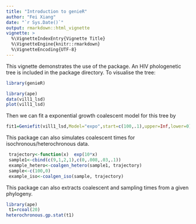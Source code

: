 ```yaml
---
title: "Introduction to genieR"
author: "Fei Xiang"
date: "`r Sys.Date()`"
output: rmarkdown::html_vignette
vignette: >
  %\VignetteIndexEntry{Vignette Title}
  %\VignetteEngine{knitr::rmarkdown}
  %\VignetteEncoding{UTF-8}
---
```


This vignette demonstrates the use of the package. An HIV phologenetic tree is included in the package directory. To visualise the tree:

```r
library(genieR)
```

```r
library(ape)
data(vill1_lsd)
plot(vill1_lsd)
```

Then we can fit a exponential growth coalescent model for this tree by
```r
fit1=Geniefit(vill1_lsd,Model="expo",start=c(100,.1),upper=Inf,lower=0)
```


This package can also simulates coalescent times for isochronous/heterochronous data. 
```r
 trajectory<-function(x)  exp(10*x)
 sample1<-cbind(c(9,1,2,1),c(0,.008,.03,.1))
 example_hetero<-coalgen_hetero(sample1, trajectory)
 sample<-c(100,0)
 example_iso<-coalgen_iso(sample, trajectory)
```

This package can also extracts coalescent and sampling times from a given phylogeny.
```r
library(ape)
 t1=rcoal(20)
heterochronous.gp.stat(t1)
```



